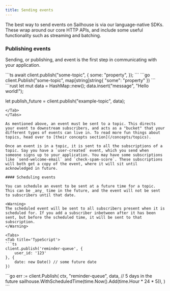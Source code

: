 ```yaml
---
title: Sending events
---
```


The best way to send events on Sailhouse is via our language-native SDKs. These wrap around our core HTTP APIs, and include some useful functionality such as streaming and batching.

### Publishing events

Sending, or publishing, and event is the first step in communicating with your application.

<Tabs>
<Tab title='TypeScript / JavaScript'>
```ts
await client.publish("some-topic", {
    some: "property",
});
```
</Tab>
<Tab title='Go'>
```go
client.Publish("some-topic", map[string]string{
    "some": "property"
})
```
</Tab>
<Tab title='Rust'>
```rust
let mut data = HashMap::new();
data.insert("message", "Hello world!");

let publish_future = client.publish("example-topic", data);
```
</Tab>
</Tabs>

As mentioned above, an event must be sent to a topic. This directs your event to downstream subscribers, and acts as a "bucket" that your different types of events can live in. To read more fun things about topics, head over to [their concepts section](/concepts/topics).

Once an event is in a topic, it is sent to all the subscriptions of a topic. Say you have a `user-created` event, which you send when someone signs up to your application. You may have some subscriptions like `send-welcome-email` and `check-spam-score`. These subscriptions will both get a copy of the event, where it will sit until acknowledged in future.

#### Scheduling events

You can schedule an event to be sent at a future time for a topic. This can be _any_ time in the future, and the event will not be sent to subscribers until that date.

<Warning>
The scheduled event will be sent to all subscribers present when it is scheduled for. If you add a subscriber inbetween after it has been sent, but before the scheduled time, it will be sent to that subscription.
</Warning>

<Tabs>
<Tab title='TypeScript'>
```ts
client.publish('reminder-queue', {
    user_id: '123'
}, {
    date: new Date() // some future date
})
```
</Tab>
<Tab title='Go'>
```go
err := client.Publish(
    ctx,
    "reminder-queue",
    data,
    // 5 days in the future
    sailhouse.WithScheduledTime(time.Now().Add(time.Hour * 24 * 5)),
)
```
</Tab>
</Tabs>
